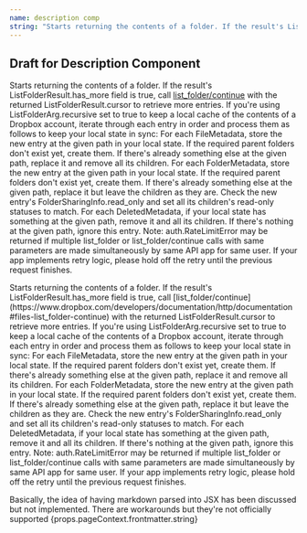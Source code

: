 ```yaml
---
name: description comp
string: "Starts returning the contents of a folder. If the result's ListFolderResult.has_more field is true, call [list_folder/continue](https://www.dropbox.com/developers/documentation/http/documentation#files-list_folder-continue) "
---
```

## Draft for Description Component


Starts returning the contents of a folder. If the result's ListFolderResult.has_more field is true, call [list_folder/continue](https://www.dropbox.com/developers/documentation/http/documentation#files-list_folder-continue) with the returned ListFolderResult.cursor to retrieve more entries.
If you're using ListFolderArg.recursive set to true to keep a local cache of the contents of a Dropbox account, iterate through each entry in order and process them as follows to keep your local state in sync:
For each FileMetadata, store the new entry at the given path in your local state. If the required parent folders don't exist yet, create them. If there's already something else at the given path, replace it and remove all its children.
For each FolderMetadata, store the new entry at the given path in your local state. If the required parent folders don't exist yet, create them. If there's already something else at the given path, replace it but leave the children as they are. Check the new entry's FolderSharingInfo.read_only and set all its children's read-only statuses to match.
For each DeletedMetadata, if your local state has something at the given path, remove it and all its children. If there's nothing at the given path, ignore this entry.
Note: auth.RateLimitError may be returned if multiple list_folder or list_folder/continue calls with same parameters are made simultaneously by same API app for same user. If your app implements retry logic, please hold off the retry until the previous request finishes.

<Description>
Starts returning the contents of a folder. If the result's ListFolderResult.has_more field is true, call [list_folder/continue](https://www.dropbox.com/developers/documentation/http/documentation#files-list_folder-continue) with the returned ListFolderResult.cursor to retrieve more entries.
If you're using ListFolderArg.recursive set to true to keep a local cache of the contents of a Dropbox account, iterate through each entry in order and process them as follows to keep your local state in sync:
For each FileMetadata, store the new entry at the given path in your local state. If the required parent folders don't exist yet, create them. If there's already something else at the given path, replace it and remove all its children.
For each FolderMetadata, store the new entry at the given path in your local state. If the required parent folders don't exist yet, create them. If there's already something else at the given path, replace it but leave the children as they are. Check the new entry's FolderSharingInfo.read_only and set all its children's read-only statuses to match.
For each DeletedMetadata, if your local state has something at the given path, remove it and all its children. If there's nothing at the given path, ignore this entry.
Note: auth.RateLimitError may be returned if multiple list_folder or list_folder/continue calls with same parameters are made simultaneously by same API app for same user. If your app implements retry logic, please hold off the retry until the previous request finishes.
</Description>


Basically, the idea of having markdown parsed into JSX has been discussed but not implemented. There are workarounds but they're not officially supported
<Description>
    {props.pageContext.frontmatter.string}
</Description>